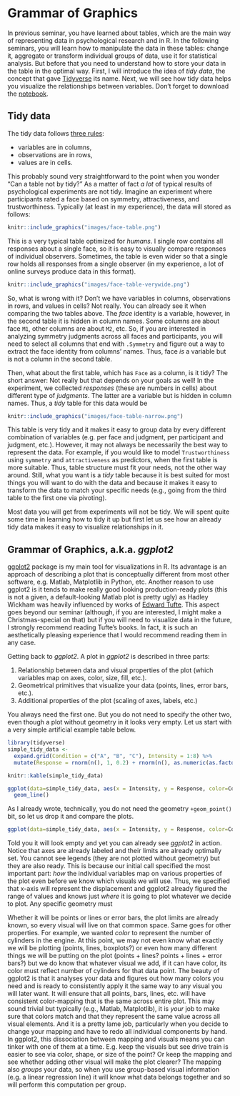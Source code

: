 # Grammar of Graphics {#ggplot2-seminar}

In previous seminar, you have learned about tables, which are the main way of representing data in psychological research and in R. In the following seminars, you will learn how to manipulate the data in these tables: change it, aggregate or transform individual groups of data, use it for statistical analysis. But before that you need to understand how to store your data in the table in the optimal way. First, I will introduce the idea of _tidy data_, the concept that gave [Tidyverse](https://www.tidyverse.org/) its name. Next, we will see how tidy data helps you visualize the relationships between variables. Don't forget to download the [notebook]().

## Tidy data {#tidydata}
The tidy data follows [three rules](https://r4ds.had.co.nz/tidy-data.html):

* variables are in columns,
* observations are in rows,
* values are in cells.

This probably sound very straightforward to the point when you wonder "Can a table not by tidy?" As a matter of fact _a lot_ of typical results of psychological experiments are not tidy. Imagine an experiment where participants rated a face based on symmetry, attractiveness, and trustworthiness. Typically (at least in my experience), the data will stored as follows:
```r
knitr::include_graphics("images/face-table.png")
```

This is a very typical table optimized for _humans_. I single row contains all responses about a single face, so it is easy to visually compare responses of individual observers. Sometimes, the table is even wider so that a single row holds all responses from a single observer (in my experience, a lot of online surveys produce data in this format).
```r
knitr::include_graphics("images/face-table-verywide.png")
```

So, what is wrong with it? Don't we have variables in columns, observations in rows, and values in cells? Not really. You can already see it when comparing the two tables above. The _face_ identity is a variable, however, in the second table it is hidden in column names. Some columns are about face `M1`, other columns are about `M2`, etc. So, if you are interested in analyzing symmetry judgments across all faces and participants, you will need to select all columns that end with `.Symmetry` and figure out a way to extract the face identity from columns' names. Thus, face _is_ a variable but is not a column in the second table. 

Then, what about the first table, which has `Face` as a column, is it tidy? The short answer: Not really but that depends on your goals as well! In the experiment, we collected _responses_ (these are numbers in cells) about different type of _judgments_. The latter are a variable but is hidden in column names. Thus, a _tidy_ table for this data would be
```r
knitr::include_graphics("images/face-table-narrow.png")
```

This table is very tidy and it makes it easy to group data by every different combination of variables (e.g. per face and judgment, per participant and judgment, etc.). However, it may not always be necessarily the best way to represent the data. For example, if you would like to model `Trustworthiness` using `symmetry` and `attractiveness` as predictors, when the first table is more suitable. Thus, table structure must fit your needs, not the other way around. Still, what you want is a _tidy_ table because it is best suited for most things you will want to do with the data and because it makes it easy to transform the data to match your specific needs (e.g., going from the third table to the first one via pivoting).

Most data you will get from experiments will not be tidy. We will spent quite some time in learning how to tidy it up but first let us see how an already tidy data makes it easy to visualize relationships in it.

## Grammar of Graphics, a.k.a. _ggplot2_ {#ggplot2}
[ggplot2](https://ggplot2.tidyverse.org/) package is my main tool for visualizations in R. Its advantage is an approach of describing a plot that is conceptually different from most other software, e.g. Matlab,  Matplotlib in Python, etc. Another reason to use ggplot2 is it tends to make really good looking production-ready plots (this is not a given, a default-looking Matlab plot is pretty ugly) as Hadley Wickham was heavily influenced by works of [Edward Tufte](https://www.edwardtufte.com/tufte/). This aspect goes beyond our seminar (although, if you are interested, I might make a Christmas-special on that) but if you will need to visualize data in the future, I strongly recommend reading Tufte's books. In fact, it is such an aesthetically pleasing experience that I would recommend reading them in any case.

Getting back to _ggplot2_. A plot in _ggplot2_ is described in three parts:

1. Relationship between data and visual properties of the plot (which variables map on axes, color, size, fill, etc.).
2. Geometrical primitives that visualize your data (points, lines, error bars, etc.).
3. Additional properties of the plot (scaling of axes, labels, etc.)

You always need the first one. But you do not need to specify the other two, even though a plot without geometry in it looks very empty. Let us start with a very simple artificial example table below.
```r
library(tidyverse)
simple_tidy_data <- 
  expand.grid(Condition = c("A", "B", "C"), Intensity = 1:8) %>%
  mutate(Response = rnorm(n(), 1, 0.2) + rnorm(n(), as.numeric(as.factor(Condition)), 0.2) * 2 + rnorm(n(), Intensity, 0.4))

knitr::kable(simple_tidy_data)
```

```r
ggplot(data=simple_tidy_data, aes(x = Intensity, y = Response, color=Condition)) + 
  geom_line()
```
As I already wrote, technically, you do not need the geometry `+geom_point()` bit, so let us drop it and compare the plots.
```r
ggplot(data=simple_tidy_data, aes(x = Intensity, y = Response, color=Condition))
```
Told you it will look empty and yet you can already see _ggplot2_ in action. Notice that axes are already labeled and their limits are already optimally set. You cannot see legends (they are not plotted without geometry) but they are also ready. This is because our initial call specified the most important part: _how_ the individual variables map on various properties of the plot even before we know which visuals we will use. Thus, we specified that x-axis will represent the displacement and ggplot2 already figured the range of values and knows just _where_ it is going to plot whatever we decide to plot. Any specific geometry must 

Whether it will be points or lines or error bars, the plot limits are already known, so every visual will live on that common space. Same goes for other properties. For example, we wanted _color_ to represent the number of cylinders in the engine. At this point, we may not even know what exactly we will be plotting (points, lines, boxplots?) or even how many different things we will be putting on the plot (points + lines? points + lines + error bars?) but we do know that whatever visual we add, if it can have color, its color must reflect number of cylinders for that data point. The beauty of ggplot2 is that it analyses your data and figures out how many colors you need and is ready to consistently apply it the same way to any visual you will later want. It will ensure that all points, bars, lines, etc. will have consistent color-mapping that is the same across entire plot. This may sound trivial but typically (e.g., Matlab, Matplotlib), it is _your_ job to make sure that colors match and that they represent the same value across all visual elements. And it is a pretty lame job, particularly when you decide to change your mapping and have to redo all individual components by hand. In ggplot2, this dissociation between mapping and visuals means you can tinker with one of them at a time. E.g. keep the visuals but see drive train is easier to see via color, shape, or size of the point? Or keep the mapping and see whether adding other visual will make the plot clearer? The mapping also _groups_ your data, so when you use group-based visual information (e.g. a linear regression line) it will know what data belongs together and so will perform this computation per group.
